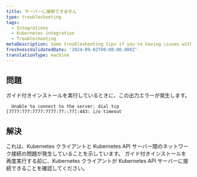 ```yaml
---
title: サーバーに接続できません
type: troubleshooting
tags:
  - Integrations
  - Kubernetes integration
  - Troubleshooting
metaDescription: Some troubleshooting tips if you're having issues with the networking connection.
freshnessValidatedDate: '2024-09-02T00:00:00.000Z'
translationType: machine
---
```


## 問題

ガイド付きインストールを実行しているときに、この出力エラーが発生します。

```shell
  Unable to connect to the server: dial tcp [7777:777:7777:7777:77::77]:443: i/o timeout
```

## 解決

これは、Kubernetes クライアントと Kubernetes API サーバー間のネットワーク接続の問題が発生していることを示しています。 ガイド付きインストールを再度実行する前に、Kubernetes クライアントが Kubernetes API サーバーに接続できることを確認してください。